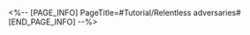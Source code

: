 <%-- [PAGE_INFO]
PageTitle=#Tutorial/Relentless adversaries#
[END_PAGE_INFO] --%>
{{Tutorial
|sort      = 805501
|title     = Relentless adversaries
|subtitle  = 
|type      = 
|about     = 
|image1    = Tutorial Relentless adversaries 1.png{{subst:void|<!--$UPLOAD:<<SpriteOutput/TutorialPic/TutorialPage_805502.png>-<Tutorial Relentless adversaries 1.png>-<Tutorial Files>>-->}}
|text1     = This mechanic has a Cycle limit. Before the Cycles run out, enemies will {{Color|h|nobold=1|continue to appear}}. Defeating more enemies will earn you {{Color|h|nobold=1|higher scores}} and greater rewards.
|image2    = Tutorial Relentless adversaries 2.png{{subst:void|<!--$UPLOAD:<<SpriteOutput/TutorialPic/TutorialPage_805503.png>-<Tutorial Relentless adversaries 2.png>-<Tutorial Files>>-->}}
|text2     = The remaining {{Color|h|nobold=1|Cycles}} will be displayed as a {{Color|h|nobold=1|countdown}} on the Action Order shown on the left. Dealing damage to any enemy target before the Cycles run out will earn you points.
|image3    = Tutorial Relentless adversaries 3.png{{subst:void|<!--$UPLOAD:<<SpriteOutput/TutorialPic/TutorialPage_805501.png>-<Tutorial Relentless adversaries 3.png>-<Tutorial Files>>-->}}
|text3     = Defeating a Trotter during battle will award even {{Color|h|nobold=1|higher points}}.
}}